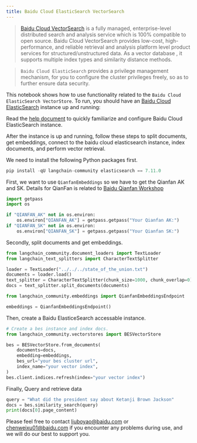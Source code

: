 ```yaml
---
title: Baidu Cloud ElasticSearch VectorSearch
---
```


>[Baidu Cloud VectorSearch](https://cloud.baidu.com/doc/BES/index.html?from=productToDoc) is a fully managed, enterprise-level distributed search and analysis service which is 100% compatible to open source. Baidu Cloud VectorSearch provides low-cost, high-performance, and reliable retrieval and analysis platform level product services for structured/unstructured data. As a vector database , it supports multiple index types and similarity distance methods.

>`Baidu Cloud ElasticSearch` provides a privilege management mechanism, for you to  configure the cluster privileges freely, so as to further ensure data security.

This notebook shows how to use functionality related to the `Baidu Cloud ElasticSearch VectorStore`.
To run, you should have an [Baidu Cloud ElasticSearch](https://cloud.baidu.com/product/bes.html) instance up and running:

Read the [help document](https://cloud.baidu.com/doc/BES/s/8llyn0hh4 ) to quickly familiarize and configure Baidu Cloud ElasticSearch instance.

After the instance is up and running, follow these steps to split documents, get embeddings, connect to the baidu cloud elasticsearch instance, index documents, and perform vector retrieval.

We need to install the following Python packages first.

```python
pip install -qU langchain-community elasticsearch == 7.11.0
```

First, we want to use `QianfanEmbeddings` so we have to get the Qianfan AK and SK. Details for QianFan is related to [Baidu Qianfan Workshop](https://cloud.baidu.com/product/wenxinworkshop)

```python
import getpass
import os

if "QIANFAN_AK" not in os.environ:
    os.environ["QIANFAN_AK"] = getpass.getpass("Your Qianfan AK:")
if "QIANFAN_SK" not in os.environ:
    os.environ["QIANFAN_SK"] = getpass.getpass("Your Qianfan SK:")
```

Secondly, split documents and get embeddings.

```python
from langchain_community.document_loaders import TextLoader
from langchain_text_splitters import CharacterTextSplitter

loader = TextLoader("../../../state_of_the_union.txt")
documents = loader.load()
text_splitter = CharacterTextSplitter(chunk_size=1000, chunk_overlap=0)
docs = text_splitter.split_documents(documents)

from langchain_community.embeddings import QianfanEmbeddingsEndpoint

embeddings = QianfanEmbeddingsEndpoint()
```

Then, create a Baidu ElasticeSearch accessable instance.

```python
# Create a bes instance and index docs.
from langchain_community.vectorstores import BESVectorStore

bes = BESVectorStore.from_documents(
    documents=docs,
    embedding=embeddings,
    bes_url="your bes cluster url",
    index_name="your vector index",
)
bes.client.indices.refresh(index="your vector index")
```

Finally, Query and retrieve data

```python
query = "What did the president say about Ketanji Brown Jackson"
docs = bes.similarity_search(query)
print(docs[0].page_content)
```

Please feel free to contact [liuboyao@baidu.com](mailto:liuboyao@baidu.com) or [chenweixu01@baidu.com](mailto:chenweixu01@baidu.com) if you encounter any problems during use, and we will do our best to support you.
